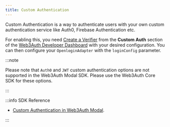 ```yaml
---
title: Custom Authentication
---
```


Custom Authentication is a way to authenticate users with your own custom authentication service like Auth0, Firebase Authentication etc.

For enabling this, you need [Create a Verifier](/auth-provider-setup/verifiers) from the **Custom Auth** section of the
[Web3Auth Developer Dashboard](https://dashboard.web3auth.io) with your desired configuration. You can then configure your `OpenloginAdapter` with the
`loginConfig` parameter.

:::note

Please note that `Auth0` and `JWT` custom authentication options are not supported in the Web3Auth Modal SDK. Please use the Web3Auth Core SDK for
these options.

:::

:::info SDK Reference

- [Custom Authentication in Web3Auth Modal](/sdk/web/modal/custom-authentication).

:::
